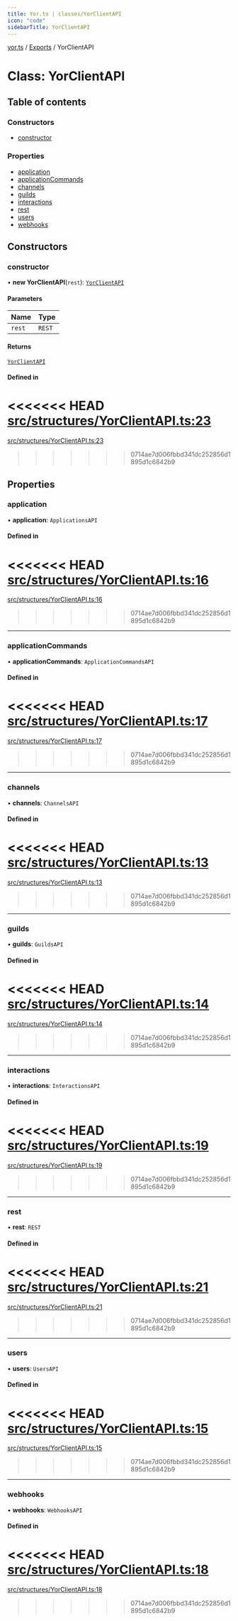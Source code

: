 ```yaml
---
title: Yor.ts | classes/YorClientAPI
icon: "code"
sidebarTitle: YorClientAPI
---
```

[yor.ts](../README) / [Exports](../modules) / YorClientAPI

# Class: YorClientAPI

## Table of contents

### Constructors

- [constructor](YorClientAPI#constructor)

### Properties

- [application](YorClientAPI#application)
- [applicationCommands](YorClientAPI#applicationcommands)
- [channels](YorClientAPI#channels)
- [guilds](YorClientAPI#guilds)
- [interactions](YorClientAPI#interactions)
- [rest](YorClientAPI#rest)
- [users](YorClientAPI#users)
- [webhooks](YorClientAPI#webhooks)

## Constructors

### constructor

• **new YorClientAPI**(`rest`): [`YorClientAPI`](YorClientAPI)

#### Parameters

| Name | Type |
| :------ | :------ |
| `rest` | `REST` |

#### Returns

[`YorClientAPI`](YorClientAPI)

#### Defined in

<<<<<<< HEAD
[src/structures/YorClientAPI.ts:23](https://github.com/OreOreki/interactions.ts/blob/17758ff/src/structures/YorClientAPI.ts#L23)
=======
[src/structures/YorClientAPI.ts:23](https://github.com/OreOreki/yor.ts/blob/17758ff/src/structures/YorClientAPI.ts#L23)
>>>>>>> 0714ae7d006fbbd341dc252856d1895d1c6842b9

## Properties

### application

• **application**: `ApplicationsAPI`

#### Defined in

<<<<<<< HEAD
[src/structures/YorClientAPI.ts:16](https://github.com/OreOreki/interactions.ts/blob/17758ff/src/structures/YorClientAPI.ts#L16)
=======
[src/structures/YorClientAPI.ts:16](https://github.com/OreOreki/yor.ts/blob/17758ff/src/structures/YorClientAPI.ts#L16)
>>>>>>> 0714ae7d006fbbd341dc252856d1895d1c6842b9

___

### applicationCommands

• **applicationCommands**: `ApplicationCommandsAPI`

#### Defined in

<<<<<<< HEAD
[src/structures/YorClientAPI.ts:17](https://github.com/OreOreki/interactions.ts/blob/17758ff/src/structures/YorClientAPI.ts#L17)
=======
[src/structures/YorClientAPI.ts:17](https://github.com/OreOreki/yor.ts/blob/17758ff/src/structures/YorClientAPI.ts#L17)
>>>>>>> 0714ae7d006fbbd341dc252856d1895d1c6842b9

___

### channels

• **channels**: `ChannelsAPI`

#### Defined in

<<<<<<< HEAD
[src/structures/YorClientAPI.ts:13](https://github.com/OreOreki/interactions.ts/blob/17758ff/src/structures/YorClientAPI.ts#L13)
=======
[src/structures/YorClientAPI.ts:13](https://github.com/OreOreki/yor.ts/blob/17758ff/src/structures/YorClientAPI.ts#L13)
>>>>>>> 0714ae7d006fbbd341dc252856d1895d1c6842b9

___

### guilds

• **guilds**: `GuildsAPI`

#### Defined in

<<<<<<< HEAD
[src/structures/YorClientAPI.ts:14](https://github.com/OreOreki/interactions.ts/blob/17758ff/src/structures/YorClientAPI.ts#L14)
=======
[src/structures/YorClientAPI.ts:14](https://github.com/OreOreki/yor.ts/blob/17758ff/src/structures/YorClientAPI.ts#L14)
>>>>>>> 0714ae7d006fbbd341dc252856d1895d1c6842b9

___

### interactions

• **interactions**: `InteractionsAPI`

#### Defined in

<<<<<<< HEAD
[src/structures/YorClientAPI.ts:19](https://github.com/OreOreki/interactions.ts/blob/17758ff/src/structures/YorClientAPI.ts#L19)
=======
[src/structures/YorClientAPI.ts:19](https://github.com/OreOreki/yor.ts/blob/17758ff/src/structures/YorClientAPI.ts#L19)
>>>>>>> 0714ae7d006fbbd341dc252856d1895d1c6842b9

___

### rest

• **rest**: `REST`

#### Defined in

<<<<<<< HEAD
[src/structures/YorClientAPI.ts:21](https://github.com/OreOreki/interactions.ts/blob/17758ff/src/structures/YorClientAPI.ts#L21)
=======
[src/structures/YorClientAPI.ts:21](https://github.com/OreOreki/yor.ts/blob/17758ff/src/structures/YorClientAPI.ts#L21)
>>>>>>> 0714ae7d006fbbd341dc252856d1895d1c6842b9

___

### users

• **users**: `UsersAPI`

#### Defined in

<<<<<<< HEAD
[src/structures/YorClientAPI.ts:15](https://github.com/OreOreki/interactions.ts/blob/17758ff/src/structures/YorClientAPI.ts#L15)
=======
[src/structures/YorClientAPI.ts:15](https://github.com/OreOreki/yor.ts/blob/17758ff/src/structures/YorClientAPI.ts#L15)
>>>>>>> 0714ae7d006fbbd341dc252856d1895d1c6842b9

___

### webhooks

• **webhooks**: `WebhooksAPI`

#### Defined in

<<<<<<< HEAD
[src/structures/YorClientAPI.ts:18](https://github.com/OreOreki/interactions.ts/blob/17758ff/src/structures/YorClientAPI.ts#L18)
=======
[src/structures/YorClientAPI.ts:18](https://github.com/OreOreki/yor.ts/blob/17758ff/src/structures/YorClientAPI.ts#L18)
>>>>>>> 0714ae7d006fbbd341dc252856d1895d1c6842b9
